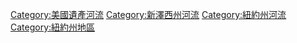 {{Cat main}}
{{Commons category|Hudson River}}

[[Category:美國遺產河流|Category:美國遺產河流]]
[[Category:新澤西州河流|Category:新澤西州河流]]
[[Category:紐約州河流|Category:紐約州河流]]
[[Category:紐約州地區|Category:紐約州地區]]